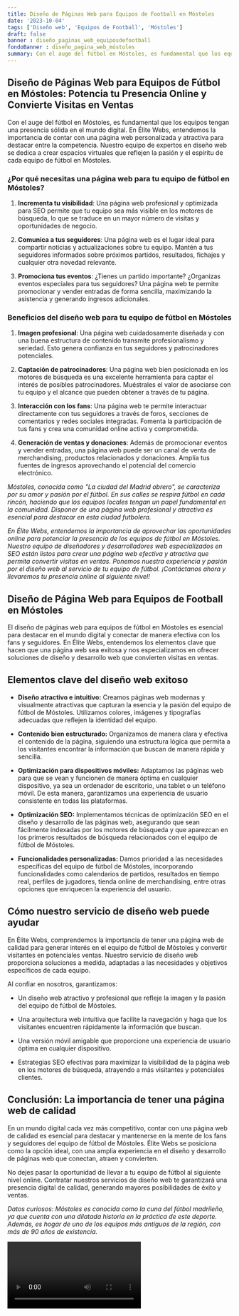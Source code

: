 ```yaml
---
title: Diseño de Páginas Web para Equipos de Football en Móstoles
date: '2023-10-04'
tags: ['Diseño web', 'Equipos de Football', 'Móstoles']
draft: false
banner : diseño_paginas_web_equiposdefootball
fondoBanner : diseño_pagina_web_móstoles
summary: Con el auge del fútbol en Móstoles, es fundamental que los equipos tengan una presencia sólida en el mundo digital. En Élite Webs, entendemos la importancia de contar con una página web personalizada y atractiva para destacar entre la competencia. Nuestro equipo de expertos en diseño web se dedica a crear espacios virtuales que reflejen la pasión y el espíritu de cada equipo de fútbol en Móstoles.
---
```


## Diseño de Páginas Web para Equipos de Fútbol en Móstoles: Potencia tu Presencia Online y Convierte Visitas en Ventas

Con el auge del fútbol en Móstoles, es fundamental que los equipos tengan una presencia sólida en el mundo digital. En Élite Webs, entendemos la importancia de contar con una página web personalizada y atractiva para destacar entre la competencia. Nuestro equipo de expertos en diseño web se dedica a crear espacios virtuales que reflejen la pasión y el espíritu de cada equipo de fútbol en Móstoles.

### ¿Por qué necesitas una página web para tu equipo de fútbol en Móstoles?

1. **Incrementa tu visibilidad**: Una página web profesional y optimizada para SEO permite que tu equipo sea más visible en los motores de búsqueda, lo que se traduce en un mayor número de visitas y oportunidades de negocio.

2. **Comunica a tus seguidores**: Una página web es el lugar ideal para compartir noticias y actualizaciones sobre tu equipo. Mantén a tus seguidores informados sobre próximos partidos, resultados, fichajes y cualquier otra novedad relevante.

3. **Promociona tus eventos**: ¿Tienes un partido importante? ¿Organizas eventos especiales para tus seguidores? Una página web te permite promocionar y vender entradas de forma sencilla, maximizando la asistencia y generando ingresos adicionales.

### Beneficios del diseño web para tu equipo de fútbol en Móstoles

1. **Imagen profesional**: Una página web cuidadosamente diseñada y con una buena estructura de contenido transmite profesionalismo y seriedad. Esto genera confianza en tus seguidores y patrocinadores potenciales.

2. **Captación de patrocinadores**: Una página web bien posicionada en los motores de búsqueda es una excelente herramienta para captar el interés de posibles patrocinadores. Muéstrales el valor de asociarse con tu equipo y el alcance que pueden obtener a través de tu página.

3. **Interacción con los fans**: Una página web te permite interactuar directamente con tus seguidores a través de foros, secciones de comentarios y redes sociales integradas. Fomenta la participación de tus fans y crea una comunidad online activa y comprometida.

4. **Generación de ventas y donaciones**: Además de promocionar eventos y vender entradas, una página web puede ser un canal de venta de merchandising, productos relacionados y donaciones. Amplía tus fuentes de ingresos aprovechando el potencial del comercio electrónico.

*Móstoles, conocida como "La ciudad del Madrid obrero", se caracteriza por su amor y pasión por el fútbol. En sus calles se respira fútbol en cada rincón, haciendo que los equipos locales tengan un papel fundamental en la comunidad. Disponer de una página web profesional y atractiva es esencial para destacar en esta ciudad futbolera.*

*En Élite Webs, entendemos la importancia de aprovechar las oportunidades online para potenciar la presencia de los equipos de fútbol en Móstoles. Nuestro equipo de diseñadores y desarrolladores web especializados en SEO están listos para crear una página web efectiva y atractiva que permita convertir visitas en ventas. Ponemos nuestra experiencia y pasión por el diseño web al servicio de tu equipo de fútbol. ¡Contáctanos ahora y llevaremos tu presencia online al siguiente nivel!*

<GifSeo />

<Cta />

## Diseño de Página Web para Equipos de Football en Móstoles

El diseño de páginas web para equipos de fútbol en Móstoles es esencial para destacar en el mundo digital y conectar de manera efectiva con los fans y seguidores. En Élite Webs, entendemos los elementos clave que hacen que una página web sea exitosa y nos especializamos en ofrecer soluciones de diseño y desarrollo web que convierten visitas en ventas.

## Elementos clave del diseño web exitoso

- **Diseño atractivo e intuitivo:** Creamos páginas web modernas y visualmente atractivas que capturan la esencia y la pasión del equipo de fútbol de Móstoles. Utilizamos colores, imágenes y tipografías adecuadas que reflejen la identidad del equipo.

- **Contenido bien estructurado:** Organizamos de manera clara y efectiva el contenido de la página, siguiendo una estructura lógica que permita a los visitantes encontrar la información que buscan de manera rápida y sencilla.

- **Optimización para dispositivos móviles:** Adaptamos las páginas web para que se vean y funcionen de manera óptima en cualquier dispositivo, ya sea un ordenador de escritorio, una tablet o un teléfono móvil. De esta manera, garantizamos una experiencia de usuario consistente en todas las plataformas.

- **Optimización SEO:** Implementamos técnicas de optimización SEO en el diseño y desarrollo de las páginas web, asegurando que sean fácilmente indexadas por los motores de búsqueda y que aparezcan en los primeros resultados de búsqueda relacionados con el equipo de fútbol de Móstoles.

- **Funcionalidades personalizadas:** Damos prioridad a las necesidades específicas del equipo de fútbol de Móstoles, incorporando funcionalidades como calendarios de partidos, resultados en tiempo real, perfiles de jugadores, tienda online de merchandising, entre otras opciones que enriquecen la experiencia del usuario.

## Cómo nuestro servicio de diseño web puede ayudar

En Élite Webs, comprendemos la importancia de tener una página web de calidad para generar interés en el equipo de fútbol de Móstoles y convertir visitantes en potenciales ventas. Nuestro servicio de diseño web proporciona soluciones a medida, adaptadas a las necesidades y objetivos específicos de cada equipo.

Al confiar en nosotros, garantizamos:

- Un diseño web atractivo y profesional que refleje la imagen y la pasión del equipo de fútbol de Móstoles.

- Una arquitectura web intuitiva que facilite la navegación y haga que los visitantes encuentren rápidamente la información que buscan.

- Una versión móvil amigable que proporcione una experiencia de usuario óptima en cualquier dispositivo.

- Estrategias SEO efectivas para maximizar la visibilidad de la página web en los motores de búsqueda, atrayendo a más visitantes y potenciales clientes.

## Conclusión: La importancia de tener una página web de calidad

En un mundo digital cada vez más competitivo, contar con una página web de calidad es esencial para destacar y mantenerse en la mente de los fans y seguidores del equipo de fútbol de Móstoles. Élite Webs se posiciona como la opción ideal, con una amplia experiencia en el diseño y desarrollo de páginas web que conectan, atraen y convierten.

No dejes pasar la oportunidad de llevar a tu equipo de fútbol al siguiente nivel online. Contratar nuestros servicios de diseño web te garantizará una presencia digital de calidad, generando mayores posibilidades de éxito y ventas.

*Datos curiosos: Móstoles es conocida como la cuna del fútbol madrileño, ya que cuenta con una dilatada historia en la práctica de este deporte. Además, es hogar de uno de los equipos más antiguos de la región, con más de 90 años de existencia.*

<Video />

<CtaBot job='Equipos de Football' city='Móstoles'/>

<Gmaps query='Móstoles+españa+maps' />